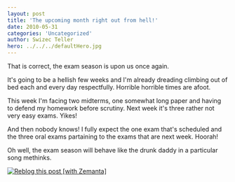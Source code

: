 ```yaml
---
layout: post
title: 'The upcoming month right out from hell!'
date: 2010-05-31
categories: 'Uncategorized'
author: Swizec Teller
hero: ../../../defaultHero.jpg
---
```

That is correct, the exam season is upon us once again.



It's going to be a hellish few weeks and I'm already dreading climbing out of bed each and every day respectfully. Horrible horrible times are afoot.



This week I'm facing two midterms, one somewhat long paper and having to defend my homework before scrutiny. Next week it's three rather not very easy exams. Yikes!



And then nobody knows! I fully expect the one exam that's scheduled and the three oral exams partaining to the exams that are next week. Hoorah!



Oh well, the exam season will behave like the drunk daddy in a particular song methinks.



[![Reblog this post \[with Zemanta\]](http://img.zemanta.com/reblog_e.png?x-id=e95abd04-fee4-4075-9f46-1789f8e79607)](http://reblog.zemanta.com/zemified/e95abd04-fee4-4075-9f46-1789f8e79607/ "Reblog this post \[with Zemanta]")
